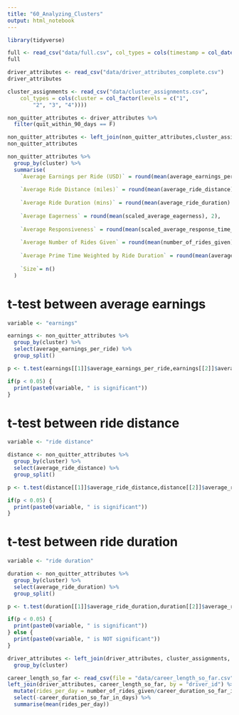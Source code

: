 ```yaml
---
title: "60_Analyzing_Clusters"
output: html_notebook
---
```


```r
library(tidyverse)
```

```r
full <- read_csv("data/full.csv", col_types = cols(timestamp = col_datetime(format = "%Y-%m-%d%.%H:%M:%S%.")))
full

driver_attributes <- read_csv("data/driver_attributes_complete.csv")
driver_attributes

cluster_assignments <- read_csv("data/cluster_assignments.csv", 
    col_types = cols(cluster = col_factor(levels = c("1", 
        "2", "3", "4"))))

```

```r
non_quitter_attributes <- driver_attributes %>% 
  filter(quit_within_90_days == F)

non_quitter_attributes <- left_join(non_quitter_attributes,cluster_assignments,by="driver_id") %>% select(-career_length_in_days,-quit_within_90_days)
non_quitter_attributes
```

```r
non_quitter_attributes %>% 
  group_by(cluster) %>% 
  summarise(
    `Average Earnings per Ride (USD)` = round(mean(average_earnings_per_ride), 2),
    
    `Average Ride Distance (miles)` = round(mean(average_ride_distance) * 0.000621371, 2),
    
    `Average Ride Duration (mins)` = round(mean(average_ride_duration) / 60 , 2),
    
    `Average Eagerness` = round(mean(scaled_average_eagerness), 2),
    
    `Average Responsiveness` = round(mean(scaled_average_response_time_ranking), 2),
    
    `Average Number of Rides Given` = round(mean(number_of_rides_given), 2),
    
    `Average Prime Time Weighted by Ride Duration` = round(mean(average_prime_time_weighted_by_ride_duration), 2),
    
    `Size`= n()
  )
```

# t-test between average earnings

```r
variable <- "earnings"

earnings <- non_quitter_attributes %>% 
  group_by(cluster) %>% 
  select(average_earnings_per_ride) %>% 
  group_split()

p <- t.test(earnings[[1]]$average_earnings_per_ride,earnings[[2]]$average_earnings_per_ride)$p.value 

if(p < 0.05) {
  print(paste0(variable, " is significant"))
}
```

# t-test between ride distance

```r
variable <- "ride distance"

distance <- non_quitter_attributes %>% 
  group_by(cluster) %>% 
  select(average_ride_distance) %>% 
  group_split()

p <- t.test(distance[[1]]$average_ride_distance,distance[[2]]$average_ride_distance)$p.value 

if(p < 0.05) {
  print(paste0(variable, " is significant"))
}
```


# t-test between ride duration

```r
variable <- "ride duration"

duration <- non_quitter_attributes %>% 
  group_by(cluster) %>% 
  select(average_ride_duration) %>% 
  group_split()

p <- t.test(duration[[1]]$average_ride_duration,duration[[2]]$average_ride_duration)$p.value

if(p < 0.05) {
  print(paste0(variable, " is significant"))
} else {
  print(paste0(variable, " is NOT significant"))
}
```

```r
driver_attributes <- left_join(driver_attributes, cluster_assignments, by = "driver_id") %>% 
  group_by(cluster)
```


```r
career_length_so_far <- read_csv(file = "data/career_length_so_far.csv")
left_join(driver_attributes, career_length_so_far, by = "driver_id") %>% 
  mutate(rides_per_day = number_of_rides_given/career_duration_so_far_in_days) %>% 
  select(-career_duration_so_far_in_days) %>% 
  summarise(mean(rides_per_day))
```

